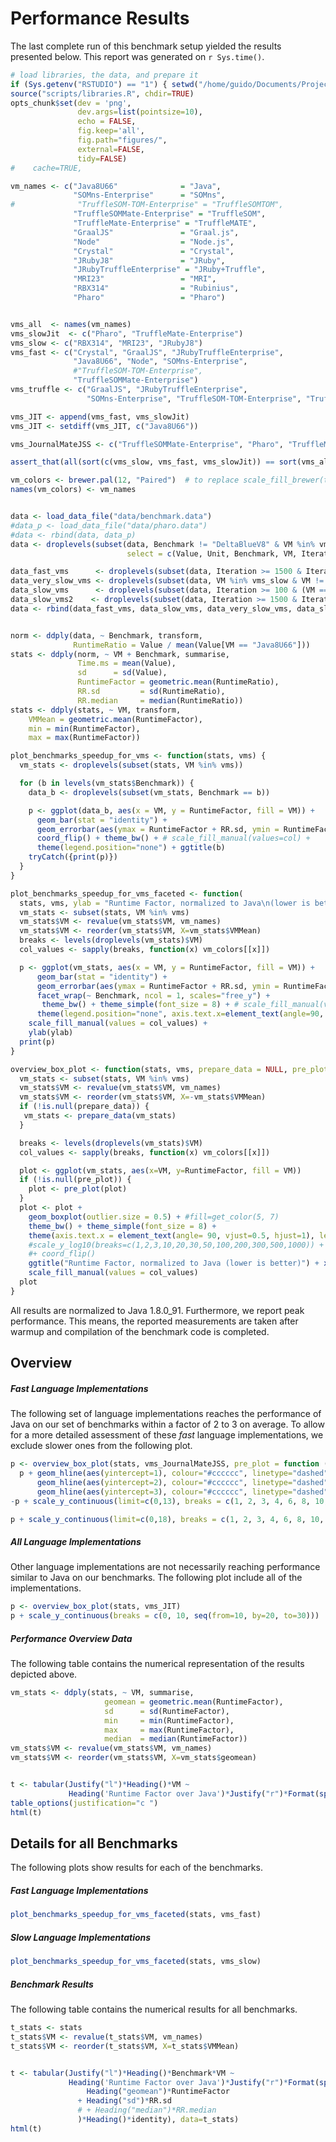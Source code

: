 # Performance Results

The last complete run of this benchmark setup yielded the results presented
below. This report was generated on `r Sys.time()`.

```r
# load libraries, the data, and prepare it
if (Sys.getenv("RSTUDIO") == "1") { setwd("/home/guido/Documents/Projects/are-we-fast-yet/report") }
source("scripts/libraries.R", chdir=TRUE)
opts_chunk$set(dev = 'png',
               dev.args=list(pointsize=10),
               echo = FALSE,
               fig.keep='all',
               fig.path="figures/",
               external=FALSE,
               tidy=FALSE)
#    cache=TRUE,

vm_names <- c("Java8U66"              = "Java",
              "SOMns-Enterprise"      = "SOMns",
#              "TruffleSOM-TOM-Enterprise" = "TruffleSOMTOM",
              "TruffleSOMMate-Enterprise" = "TruffleSOM",
              "TruffleMate-Enterprise" = "TruffleMATE",
              "GraalJS"               = "Graal.js",
              "Node"                  = "Node.js",
              "Crystal"               = "Crystal",
              "JRubyJ8"               = "JRuby",
              "JRubyTruffleEnterprise" = "JRuby+Truffle",
              "MRI23"                 = "MRI",
              "RBX314"                = "Rubinius",
              "Pharo"                 = "Pharo")


vms_all  <- names(vm_names)
vms_slowJit  <- c("Pharo", "TruffleMate-Enterprise")
vms_slow <- c("RBX314", "MRI23", "JRubyJ8")
vms_fast <- c("Crystal", "GraalJS", "JRubyTruffleEnterprise",
              "Java8U66", "Node", "SOMns-Enterprise",
              #"TruffleSOM-TOM-Enterprise",
              "TruffleSOMMate-Enterprise")
vms_truffle <- c("GraalJS", "JRubyTruffleEnterprise",
                 "SOMns-Enterprise", "TruffleSOM-TOM-Enterprise", "TruffleSOMMate-Enterprise")

vms_JIT <- append(vms_fast, vms_slowJit)
vms_JIT <- setdiff(vms_JIT, c("Java8U66"))

vms_JournalMateJSS <- c("TruffleSOMMate-Enterprise", "Pharo", "TruffleMate-Enterprise", "Node")

assert_that(all(sort(c(vms_slow, vms_fast, vms_slowJit)) == sort(vms_all))) ## sanity check

vm_colors <- brewer.pal(12, "Paired")  # to replace scale_fill_brewer(type = "qual", palette = "Paired")
names(vm_colors) <- vm_names


data <- load_data_file("data/benchmark.data")
#data_p <- load_data_file("data/pharo.data")
#data <- rbind(data, data_p)
data <- droplevels(subset(data, Benchmark != "DeltaBlueV8" & VM %in% vms_all,
                          select = c(Value, Unit, Benchmark, VM, Iteration)))

data_fast_vms      <- droplevels(subset(data, Iteration >= 1500 & Iteration < 2500 & VM %in% vms_fast))
data_very_slow_vms <- droplevels(subset(data, VM %in% vms_slow & VM != "JRubyJ8"))
data_slow_vms      <- droplevels(subset(data, Iteration >= 100 & (VM == "JRubyJ8" | VM == "Pharo")))
data_slow_vms2    <- droplevels(subset(data, Iteration >= 1500 & Iteration < 2500 & VM == "TruffleMate-Enterprise"))
data <- rbind(data_fast_vms, data_slow_vms, data_very_slow_vms, data_slow_vms2)


norm <- ddply(data, ~ Benchmark, transform,
              RuntimeRatio = Value / mean(Value[VM == "Java8U66"]))
stats <- ddply(norm, ~ VM + Benchmark, summarise,
               Time.ms = mean(Value),
               sd      = sd(Value),
               RuntimeFactor = geometric.mean(RuntimeRatio),
               RR.sd         = sd(RuntimeRatio),
               RR.median     = median(RuntimeRatio))
stats <- ddply(stats, ~ VM, transform,
    VMMean = geometric.mean(RuntimeFactor),
    min = min(RuntimeFactor),
    max = max(RuntimeFactor))

plot_benchmarks_speedup_for_vms <- function(stats, vms) {
  vm_stats <- droplevels(subset(stats, VM %in% vms))

  for (b in levels(vm_stats$Benchmark)) {
    data_b <- droplevels(subset(vm_stats, Benchmark == b))

    p <- ggplot(data_b, aes(x = VM, y = RuntimeFactor, fill = VM)) +
      geom_bar(stat = "identity") +
      geom_errorbar(aes(ymax = RuntimeFactor + RR.sd, ymin = RuntimeFactor - RR.sd), width=0.25) +
      coord_flip() + theme_bw() + # scale_fill_manual(values=col) +
      theme(legend.position="none") + ggtitle(b)
    tryCatch({print(p)})
  }
}

plot_benchmarks_speedup_for_vms_faceted <- function(
  stats, vms, ylab = "Runtime Factor, normalized to Java\n(lower is better)") {
  vm_stats <- subset(stats, VM %in% vms)
  vm_stats$VM <- revalue(vm_stats$VM, vm_names)
  vm_stats$VM <- reorder(vm_stats$VM, X=vm_stats$VMMean)
  breaks <- levels(droplevels(vm_stats)$VM)
  col_values <- sapply(breaks, function(x) vm_colors[[x]])

  p <- ggplot(vm_stats, aes(x = VM, y = RuntimeFactor, fill = VM)) +
      geom_bar(stat = "identity") +
      geom_errorbar(aes(ymax = RuntimeFactor + RR.sd, ymin = RuntimeFactor - RR.sd), width=0.25) +
      facet_wrap(~ Benchmark, ncol = 1, scales="free_y") +
       theme_bw() + theme_simple(font_size = 8) + # scale_fill_manual(values=col) + coord_flip() +
      theme(legend.position="none", axis.text.x=element_text(angle=90, hjust = 1, vjust = 0.5)) +
    scale_fill_manual(values = col_values) +
    ylab(ylab)
  print(p)
}

overview_box_plot <- function(stats, vms, prepare_data = NULL, pre_plot = NULL) {
  vm_stats <- subset(stats, VM %in% vms)
  vm_stats$VM <- revalue(vm_stats$VM, vm_names)
  vm_stats$VM <- reorder(vm_stats$VM, X=-vm_stats$VMMean)
  if (!is.null(prepare_data)) {
   vm_stats <- prepare_data(vm_stats)
  }

  breaks <- levels(droplevels(vm_stats)$VM)
  col_values <- sapply(breaks, function(x) vm_colors[[x]])

  plot <- ggplot(vm_stats, aes(x=VM, y=RuntimeFactor, fill = VM))
  if (!is.null(pre_plot)) {
    plot <- pre_plot(plot)
  }
  plot <- plot +
    geom_boxplot(outlier.size = 0.5) + #fill=get_color(5, 7)
    theme_bw() + theme_simple(font_size = 8) +
    theme(axis.text.x = element_text(angle= 90, vjust=0.5, hjust=1), legend.position="none", plot.title = element_text(hjust = 0.5), aspect.ratio=0.5) +
    #scale_y_log10(breaks=c(1,2,3,10,20,30,50,100,200,300,500,1000)) + #limit=c(0,30), breaks=seq(0,100,5), expand = c(0,0)
    #+ coord_flip()
    ggtitle("Runtime Factor, normalized to Java (lower is better)") + xlab("") +
    scale_fill_manual(values = col_values)
  plot
}
```

All results are normalized to Java 1.8.0_91. Furthermore, we report peak
performance. This means, the reported measurements are taken after warmup and
compilation of the benchmark code is completed.

## Overview

##### Fast Language Implementations

The following set of language implementations reaches the performance of Java on
our set of benchmarks within a factor of 2 to 3 on average. To allow for a more
detailed assessment of these *fast* language implementations, we exclude slower
ones from the following plot.

```r
p <- overview_box_plot(stats, vms_JournalMateJSS, pre_plot = function (p) {
  p + geom_hline(aes(yintercept=1), colour="#cccccc", linetype="dashed") +
      geom_hline(aes(yintercept=2), colour="#cccccc", linetype="dashed") +
      geom_hline(aes(yintercept=3), colour="#cccccc", linetype="dashed") })
-p + scale_y_continuous(limit=c(0,13), breaks = c(1, 2, 3, 4, 6, 8, 10, 12))

p + scale_y_continuous(limit=c(0,18), breaks = c(1, 2, 3, 4, 6, 8, 10, 12, 14), na.value = 50)
```

##### All Language Implementations

Other language implementations are not necessarily reaching performance similar
to Java on our benchmarks. The following plot include all of the
implementations.

```r
p <- overview_box_plot(stats, vms_JIT)
p + scale_y_continuous(breaks = c(0, 10, seq(from=10, by=20, to=30)))
```

##### Performance Overview Data
<a id="data-table"></a>

The following table contains the numerical representation of the results
depicted above.

```r
vm_stats <- ddply(stats, ~ VM, summarise,
                     geomean = geometric.mean(RuntimeFactor),
                     sd      = sd(RuntimeFactor),
                     min     = min(RuntimeFactor),
                     max     = max(RuntimeFactor),
                     median  = median(RuntimeFactor))
vm_stats$VM <- revalue(vm_stats$VM, vm_names)
vm_stats$VM <- reorder(vm_stats$VM, X=vm_stats$geomean)


t <- tabular(Justify("l")*Heading()*VM ~
             Heading('Runtime Factor over Java')*Justify("r")*Format(sprintf("%.2f"))*((geomean + sd + min + max + median)*Heading()*identity), data=vm_stats)
table_options(justification="c ")
html(t)
```

## Details for all Benchmarks
<a id="all-benchmarks"></a>

The following plots show results for each of the benchmarks.

##### Fast Language Implementations

```r
plot_benchmarks_speedup_for_vms_faceted(stats, vms_fast)
```

##### Slow Language Implementations

```r
plot_benchmarks_speedup_for_vms_faceted(stats, vms_slow)
```

##### Benchmark Results
<a id="benchmark-table"></a>

The following table contains the numerical results for all benchmarks.

```r
t_stats <- stats
t_stats$VM <- revalue(t_stats$VM, vm_names)
t_stats$VM <- reorder(t_stats$VM, X=t_stats$VMMean)


t <- tabular(Justify("l")*Heading()*Benchmark*VM ~
             Heading('Runtime Factor over Java')*Justify("r")*Format(sprintf("%.2f"))*((
                 Heading("geomean")*RuntimeFactor
               + Heading("sd")*RR.sd
               # + Heading("median")*RR.median
               )*Heading()*identity), data=t_stats)
html(t)
```

